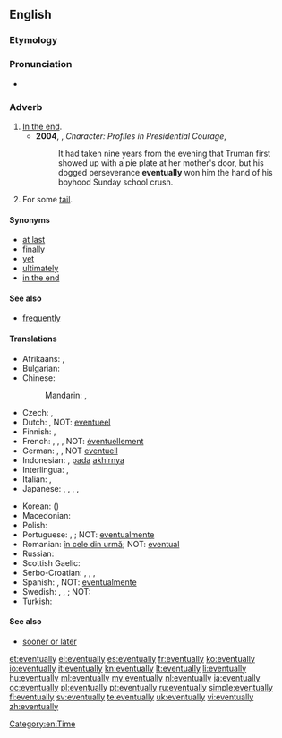 ==English==

===Etymology===
{{suffix|eventual|ly}}

===Pronunciation===
* {{a|UK}} {{IPA|/əˈvɛn.tjuː.ə.li/|/əˈvɛn.tjə.li/}}

===Adverb===
{{en-adv|-}}

# [[in the end|In the end]].
#* '''2004''', {{w|Chris Wallace (journalist)|Chris Wallace}}, ''Character:  Profiles in Presidential Courage'',
#*: It had taken nine years from the evening that Truman first showed up with a pie plate at her mother's door, but his dogged perseverance '''eventually''' won him the hand of his boyhood Sunday school crush.
# {{mathematics|of a sequence}} For some [[tail]].

====Synonyms====
* [[at last]]
* [[finally]]
* [[yet]]
* [[ultimately]]
* [[in the end]]

====See also====
* [[frequently]]

====Translations====
{{trans-top|in the end}}
* Afrikaans: {{t|af|uiteindelik}}, {{t|af|ten slotte}}
* Bulgarian: {{t|bg|накрая|sc=Cyrl}}
* Chinese:
*: Mandarin: {{t|cmn|最后}}, {{t|cmn|终于}}
* Czech: {{t|cs|konečně}}, {{t|cs|nakonec}}
* Dutch: {{t|nl|uiteindelijk}}, NOT: [[eventueel]]
* Finnish: {{t-|fi|lopulta}}, {{t-|fi|viimeinkin}}
* French: {{t+|fr|finalement}}, {{t|fr|à terme}}, {{t+|fr|à la fin}}, NOT: [[éventuellement]]
* German: {{t|de|schließlich}}, {{t|de|letztendlich}}, NOT [[eventuell]]
* Indonesian: {{t|id|akhirnya}}, [[pada]] [[akhirnya]]
* Interlingua: {{t|ia|finalmente}}, {{t|ia|al fin}}
* Italian: {{t|it|alla fine}}, {{t|it|infine}}
* Japanese: {{t|ja|とうとう|tr=tōtō}}, {{t|ja|結局|tr=けっきょく, kekkyoku}}, {{t|ja|ついに|tr=tsui-ni}}, {{t|ja|最終的|alt=最終的に|tr=さいしゅうてきに, saishūteki ni}}, {{t|ja|やっと|tr=yatto}}
{{trans-mid}}
* Korean: {{t|ko|결국|tr=gyeolguk}} ({{t|ko|結局}})
* Macedonian: {{t|mk|на крајот|tr=na krájot}}
* Polish: {{t+|pl|w końcu}}
* Portuguese: {{t|pt|finalmente}}, {{t|pt|enfim}}; NOT: [[eventualmente]]
* Romanian: [[în cele din urmă]]; NOT: [[eventual]]
* Russian: {{t|ru|в конце концов|tr=v koncé koncóv|sc=Cyrl}}
* Scottish Gaelic: {{t|gd|aig a’ cheann thall}}
* Serbo-Croatian: {{t|sh|eventualno}}, {{t|sh|konačno}}, {{t|sh|na kraju}}, {{t|sh|na koncu}}
* Spanish: {{t|es|al final}}, {{t|es|finalmente}} NOT: [[eventualmente]]
* Swedish: {{t+|sv|så småningom}}, {{t|sv|slutigen}}, {{t|sv|till slut}}; NOT: {{t|sv|eventuellt}}
* Turkish: {{t+|tr|sonunda}}
{{trans-bottom}}

====See also====
* [[sooner or later]]

[[Category:en:Time]]

[[et:eventually]]
[[el:eventually]]
[[es:eventually]]
[[fr:eventually]]
[[ko:eventually]]
[[io:eventually]]
[[it:eventually]]
[[kn:eventually]]
[[lt:eventually]]
[[li:eventually]]
[[hu:eventually]]
[[ml:eventually]]
[[my:eventually]]
[[nl:eventually]]
[[ja:eventually]]
[[oc:eventually]]
[[pl:eventually]]
[[pt:eventually]]
[[ru:eventually]]
[[simple:eventually]]
[[fi:eventually]]
[[sv:eventually]]
[[te:eventually]]
[[uk:eventually]]
[[vi:eventually]]
[[zh:eventually]]